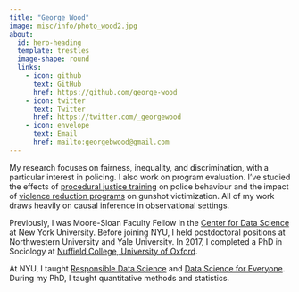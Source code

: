 ```yaml
---
title: "George Wood"
image: misc/info/photo_wood2.jpg
about:
  id: hero-heading
  template: trestles
  image-shape: round
  links:
    - icon: github
      text: GitHub
      href: https://github.com/george-wood
    - icon: twitter
      text: Twitter
      href: https://twitter.com/_georgewood
    - icon: envelope
      text: Email
      href: mailto:georgebwood@gmail.com
---
```


::: {#hero-heading}
My research focuses on fairness, inequality, and discrimination, with a particular interest in policing. I also work on program evaluation. I've studied the effects of [procedural justice training](https://www.pnas.org/doi/10.1073/pnas.1920671117) on police behaviour and the impact of [violence reduction programs](https://www.nature.com/articles/s41562-019-0688-1) on gunshot victimization. All of my work draws heavily on causal inference in observational settings.

Previously, I was Moore-Sloan Faculty Fellow in the [Center for Data Science](https://cds.nyu.edu/) at New York University. Before joining NYU, I held postdoctoral positions at Northwestern University and Yale University. In 2017, I completed a PhD in Sociology at [Nuffield College, University of Oxford](https://www.nuffield.ox.ac.uk/).

At NYU, I taught [Responsible Data Science](https://dataresponsibly.github.io/rds/) and [Data Science for Everyone](https://cds.nyu.edu/ds-for-everyone/). During my PhD, I taught quantitative methods and statistics.
:::
